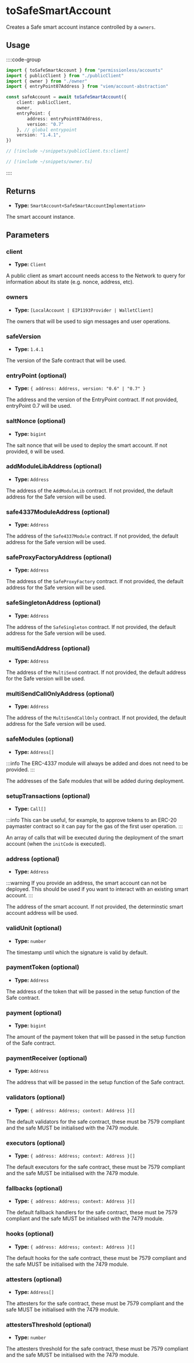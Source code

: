 
<VersionWarning version="0.2" />

# toSafeSmartAccount

Creates a Safe smart account instance controlled by a `owners`.

## Usage

::::code-group

```ts [example.ts]
import { toSafeSmartAccount } from "permissionless/accounts"
import { publicClient } from "./publicClient"
import { owner } from "./owner"
import { entryPoint07Address } from "viem/account-abstraction"

const safeAccount = await toSafeSmartAccount({
    client: publicClient,
    owner,
    entryPoint: {
        address: entryPoint07Address,
        version: "0.7"
    }, // global entrypoint
    version: "1.4.1",
})
```

```ts [publicClient.ts]
// [!include ~/snippets/publicClient.ts:client]
```

```ts [owner.ts]
// [!include ~/snippets/owner.ts]
```

::::

## Returns

- **Type:** `SmartAccount<SafeSmartAccountImplementation>`

The smart account instance.

## Parameters

### client
- **Type:** `Client`

A public client as smart account needs access to the Network to query for information about its state (e.g. nonce, address, etc).

### owners

- **Type:** `[LocalAccount | EIP1193Provider | WalletClient]`

The owners that will be used to sign messages and user operations.

### safeVersion

- **Type:** `1.4.1`

The version of the Safe contract that will be used.

### entryPoint (optional)

- **Type:** `{ address: Address, version: "0.6" | "0.7" }`

The address and the version of the EntryPoint contract. If not provided, entryPoint 0.7 will be used.

### saltNonce (optional)

- **Type:** `bigint`

The salt nonce that will be used to deploy the smart account. If not provided, `0` will be used.

### addModuleLibAddress (optional)

- **Type:** `Address`

The address of the `AddModuleLib` contract. If not provided, the default address for the Safe version will be used.

### safe4337ModuleAddress (optional)

- **Type:** `Address`

The address of the `Safe4337Module` contract. If not provided, the default address for the Safe version will be used.

### safeProxyFactoryAddress (optional)

- **Type:** `Address`

The address of the `SafeProxyFactory` contract. If not provided, the default address for the Safe version will be used.

### safeSingletonAddress (optional)

- **Type:** `Address`

The address of the `SafeSingleton` contract. If not provided, the default address for the Safe version will be used.

### multiSendAddress (optional)

- **Type:** `Address`

The address of the `MultiSend` contract. If not provided, the default address for the Safe version will be used.

### multiSendCallOnlyAddress (optional)

- **Type:** `Address`

The address of the `MultiSendCallOnly` contract. If not provided, the default address for the Safe version will be used.

### safeModules (optional)

- **Type:** `Address[]`

:::info
The ERC-4337 module will always be added and does not need to be provided.
:::

The addresses of the Safe modules that will be added during deployment.

### setupTransactions (optional)

- **Type:** `Call[]`

:::info
This can be useful, for example, to approve tokens to an ERC-20 paymaster contract so it can pay for the gas of the first user operation. 
:::

An array of calls that will be executed during the deployment of the smart account (when the `initCode` is executed).

### address (optional)

- **Type:** `Address`

:::warning
If you provide an address, the smart account can not be deployed. This should be used if you want to interact with an existing smart account.
:::

The address of the smart account. If not provided, the determinstic smart account address will be used.

### validUnit (optional)

- **Type:** `number`

The timestamp until which the signature is valid by default.

### paymentToken (optional)

- **Type:** `Address`

The address of the token that will be passed in the setup function of the Safe contract.

### payment (optional)

- **Type:** `bigint`

The amount of the payment token that will be passed in the setup function of the Safe contract.

### paymentReceiver (optional)

- **Type:** `Address`

The address that will be passed in the setup function of the Safe contract.

### validators (optional)

- **Type:** `{ address: Address; context: Address }[]`

The default validators for the safe contract, these must be 7579 compliant and the safe MUST be initialised with the 7479 module.

### executors (optional)

- **Type:** `{ address: Address; context: Address }[]`

The default executors for the safe contract, these must be 7579 compliant and the safe MUST be initialised with the 7479 module.

### fallbacks (optional)

- **Type:** `{ address: Address; context: Address }[]`

The default fallback handlers for the safe contract, these must be 7579 compliant and the safe MUST be initialised with the 7479 module.

### hooks (optional)

- **Type:** `{ address: Address; context: Address }[]`

The default hooks for the safe contract, these must be 7579 compliant and the safe MUST be initialised with the 7479 module.

### attesters (optional)

- **Type:** `Address[]`

The attesters for the safe contract, these must be 7579 compliant and the safe MUST be initialised with the 7479 module.

### attestersThreshold (optional)

- **Type:** `number`

The attesters threshold for the safe contract, these must be 7579 compliant and the safe MUST be initialised with the 7479 module.